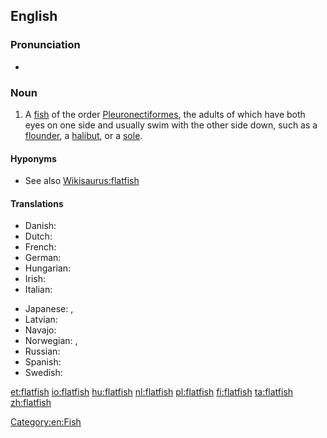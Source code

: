 {{wikipedia}}
==English==

===Pronunciation===
* {{audio|en-us-flatfish.ogg|Audio (US)|lang=en}}

===Noun===
{{en-noun|flatfish|flatfishes}}

# A [[fish]] of the order [[Pleuronectiformes]], the adults of which have both eyes on one side and usually swim with the other side down, such as a [[flounder]], a [[halibut]], or a [[sole]].

====Hyponyms====
* See also [[Wikisaurus:flatfish]]

====Translations====
{{trans-top|fish}}
* Danish: {{t|da|fladfisk|c}}
* Dutch: {{t+|nl|platvis|m}}
* French: {{t+|fr|poisson plat|m}}
* German: {{t+|de|Plattfisch|m}}
* Hungarian: {{t+|hu|lepényhal}}
* Irish: {{t|ga|leadhbóg|f}}
* Italian: {{t+|it|rombo|m}}
{{trans-mid}}
* Japanese: {{t+|ja|鰈|tr=karei}}, {{t+|ja|カレイ|tr=karei}}
* Latvian: {{t+|lv|plekste|f}}
* Navajo: {{t|nv|łóóʼtʼą́hí}}
* Norwegian: {{t|no|flatfisk|m}}, {{t|no|flyndrefisk|m}}
* Russian: {{t|ru|пло́ская ры́ба|f|sc=Cyrl}}
* Spanish: {{t|es|pez plano|m}}
* Swedish: {{t|sv|plattfisk}}
{{trans-bottom}}

[[Category:en:Fish]]

[[et:flatfish]]
[[io:flatfish]]
[[hu:flatfish]]
[[nl:flatfish]]
[[pl:flatfish]]
[[fi:flatfish]]
[[ta:flatfish]]
[[zh:flatfish]]